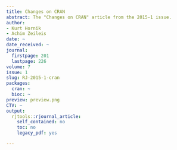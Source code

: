 ```yaml
---
title: Changes on CRAN
abstract: The "Changes on CRAN" article from the 2015-1 issue.
author:
- Kurt Hornik
- Achim Zeileis
date: ~
date_received: ~
journal:
  firstpage: 201
  lastpage: 226
volume: 7
issue: 1
slug: RJ-2015-1-cran
packages:
  cran: ~
  bioc: ~
preview: preview.png
CTV: ~
output:
  rjtools::rjournal_article:
    self_contained: no
    toc: no
    legacy_pdf: yes

---
```

